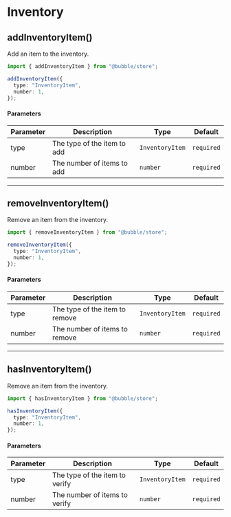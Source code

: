 # Inventory

## addInventoryItem()

Add an item to the inventory.

```typescript
import { addInventoryItem } from "@bubble/store";

addInventoryItem({
  type: "InventoryItem",
  number: 1,
});
```

#### Parameters

| Parameter | Description                 | Type            | Default    |
| --------- | --------------------------- | --------------- | ---------- |
| type      | The type of the item to add | `InventoryItem` | `required` |
| number    | The number of items to add  | `number`        | `required` |

---

## removeInventoryItem()

Remove an item from the inventory.

```typescript
import { removeInventoryItem } from "@bubble/store";

removeInventoryItem({
  type: "InventoryItem",
  number: 1,
});
```

#### Parameters

| Parameter | Description                    | Type            | Default    |
| --------- | ------------------------------ | --------------- | ---------- |
| type      | The type of the item to remove | `InventoryItem` | `required` |
| number    | The number of items to remove  | `number`        | `required` |

---

## hasInventoryItem()

Remove an item from the inventory.

```typescript
import { hasInventoryItem } from "@bubble/store";

hasInventoryItem({
  type: "InventoryItem",
  number: 1,
});
```

#### Parameters

| Parameter | Description                    | Type            | Default    |
| --------- | ------------------------------ | --------------- | ---------- |
| type      | The type of the item to verify | `InventoryItem` | `required` |
| number    | The number of items to verify  | `number`        | `required` |

